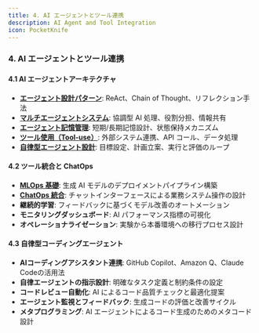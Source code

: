 ```yaml
---
title: 4. AI エージェントとツール連携
description: AI Agent and Tool Integration
icon: PocketKnife
---
```


### 4. AI エージェントとツール連携

#### 4.1 AI エージェントアーキテクチャ

- [**エージェント設計パターン**](./04-ai-agent-and-tool-integration/01-01_agent_design_patterns): ReAct、Chain of Thought、リフレクション手法
- [**マルチエージェントシステム**](./04-ai-agent-and-tool-integration/01-02_multi_agent_system): 協調型 AI 処理、役割分担、情報共有
- [**エージェント記憶管理**](./04-ai-agent-and-tool-integration/01-03_agent_memory_management): 短期/長期記憶設計、状態保持メカニズム
- [**ツール使用（Tool-use）**](.//04-ai-agent-and-tool-integration/01-04_tool_use): 外部システム連携、API コール、データ処理
- [**自律型エージェント設計**](./04-ai-agent-and-tool-integration/01-05_autonomous_agent_design): 目標設定、計画立案、実行と評価のループ

#### 4.2 ツール統合と ChatOps

- [**MLOps 基礎**](./04-ai-agent-and-tool-integration/02-01_mlops_basics): 生成 AI モデルのデプロイメントパイプライン構築
- [**ChatOps 統合**](./04-ai-agent-and-tool-integration/02-02_integration_with_chatops): チャットインターフェースによる業務システム操作の設計
- **継続的学習**: フィードバックに基づくモデル改善のオートメーション
- **モニタリングダッシュボード**: AI パフォーマンス指標の可視化
- **オペレーショナライゼーション**: 実験から本番環境への移行プロセス設計

#### 4.3 自律型コーディングエージェント

- **AIコーディングアシスタント連携**: GitHub Copilot、Amazon Q、Claude Codeの活用法
- **自律エージェントの指示設計**: 明確なタスク定義と制約条件の設定
- **コードレビュー自動化**: AI によるコード品質チェックと最適化提案
- **エージェント監視とフィードバック**: 生成コードの評価と改善サイクル
- **メタプログラミング**: AI エージェントによるコード生成のためのメタコード設計
